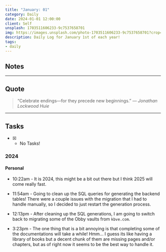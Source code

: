```yaml
---
title: "January: 01"
category: Daily
date: 2024-01-01 12:00:00
client: Self
unsplash: 1703511606233-9c7537658701
img: https://images.unsplash.com/photo-1703511606233-9c7537658701?crop=entropy&cs=srgb&fm=jpg&ixid=MnwzNjM5Nzd8MHwxfHJhbmRvbXx8fHx8fHx8fDE2ODE3NDg2ODY&ixlib=rb-4.0.3&q=85
description: Daily Log for January 1st of each year!
tags:
- daily
---
```



<MDXJS>


## Notes

---

## Quote

>  “Celebrate endings—for they precede new beginnings.” 
>  — <cite>Jonathan Lockwood Huie</cite>

---

## Tasks

- [X] - No Tasks!

</MDXJS>

<MDXJS>

### 2024

<MDXJS>

#### Personal

- 10:22am - It is 2024, this might be a bit out there but I think 2025 will come really fast.

- 11:54am - Going to clean up the SQL queries for generating the backend tables!
    There were a couple issues with the migration that I had to handle manually, so I decided to just restart the generation process.

- 12:13pm - After cleaning up the SQL generations, I am going to switch back to migrating some of the Obby vaults from `kbve.com`.

- 3:23pm - The one thing that is a bit annoying is that completing some of the documentations will take a while! Hmm...
    I guess its like having a library of books but a decent chunk of them are missing pages and/or chapters, but as of right now it seems to be the best way to handle it.

</MDXJS>

</MDXJS>

